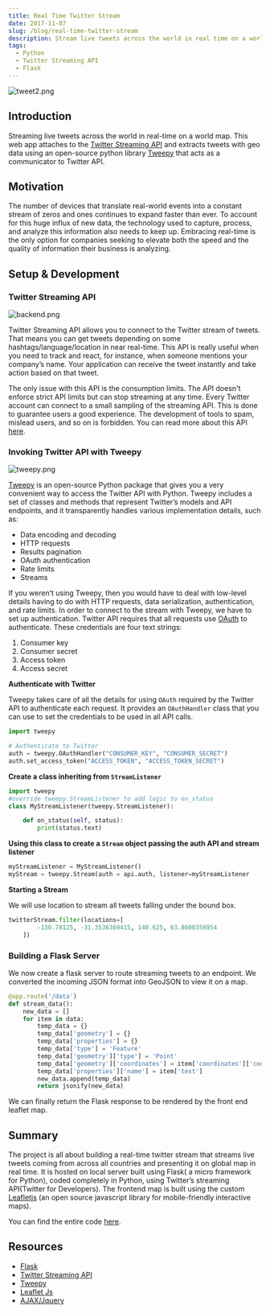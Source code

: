 ```yaml
---
title: Real Time Twitter Stream
date: 2017-11-07
slug: /blog/real-time-twitter-stream
description: Stream live tweets across the world in real time on a world map.
tags:
  - Python
  - Twitter Streaming API
  - Flask
---
```


![tweet2.png](tweet2.png)

## Introduction

Streaming live tweets across the world in real-time on a world map. This web app attaches to the 
[Twitter Streaming API](https://developer.twitter.com/en/docs/tutorials/consuming-streaming-data) and extracts tweets
with geo data using an open-source python library [Tweepy](http://docs.tweepy.org/en/v3.5.0/getting_started.html#introduction) 
that acts as a communicator to Twitter API.

## Motivation

The number of devices that translate real-world events into a constant stream of zeros and ones continues to expand faster
than ever. To account for this huge influx of new data, the technology used to capture, process, and analyze this information
also needs to keep up. Embracing real-time is the only option for companies seeking to elevate both the speed and the quality
of information their business is analyzing.

## Setup & Development

### Twitter Streaming API

![backend.png](backend.png)

Twitter Streaming API allows you to connect to the Twitter stream of tweets. That means you can get tweets depending on some 
hashtags/language/location in near real-time. This API is really useful when you need to track and react, for instance, when
someone mentions your company’s name. Your application can receive the tweet instantly and take action based on that tweet.

The only issue with this API is the consumption limits. The API doesn't enforce strict API limits but can stop streaming at 
any time. Every Twitter account can connect to a small sampling of the streaming API. This is done to guarantee users a good 
experience. The development of tools to spam, mislead users, and so on is forbidden. You can read more about this API 
[here](https://developer.twitter.com/en/docs).

### Invoking Twitter API with Tweepy

![tweepy.png](tweepy.png)

[Tweepy](http://www.tweepy.org/) is an open-source Python package that gives you a very convenient way to access the Twitter 
API with Python. Tweepy includes a set of classes and methods that represent Twitter’s models and API endpoints, and it 
transparently handles various implementation details, such as:

- Data encoding and decoding
- HTTP requests
- Results pagination
- OAuth authentication
- Rate limits
- Streams

If you weren’t using Tweepy, then you would have to deal with low-level details having to do with HTTP requests, data serialization, 
authentication, and rate limits. In order to connect to the stream with Tweepy, we have to set up authentication. Twitter API requires 
that all requests use [OAuth](https://oauth.net/2/) to authenticate. These credentials are four text strings:

1. Consumer key
2. Consumer secret
3. Access token
4. Access secret

**Authenticate with Twitter**

Tweepy takes care of all the details for using `OAuth` required by the Twitter API to authenticate each request. It provides an 
`OAuthHandler` class that you can use to set the credentials to be used in all API calls.

```python
import tweepy

# Authenticate to Twitter
auth = tweepy.OAuthHandler("CONSUMER_KEY", "CONSUMER_SECRET")
auth.set_access_token("ACCESS_TOKEN", "ACCESS_TOKEN_SECRET")

```
**Create a class inheriting from `StreamListener`**

```python
import tweepy
#override tweepy.StreamListener to add logic to on_status
class MyStreamListener(tweepy.StreamListener):

    def on_status(self, status):
        print(status.text)

```

**Using this class to create a `Stream` object passing the auth API and stream listener**

```python
myStreamListener = MyStreamListener()
myStream = tweepy.Stream(auth = api.auth, listener=myStreamListener

```

**Starting a Stream**

We will use location to stream all tweets falling under the bound box.

```python
twitterStream.filter(locations=[
        -130.78125, -31.3536369415, 140.625, 63.8600358954
    ])

```
### Building a Flask Server
We now create a flask server to route streaming tweets to an endpoint. We converted the incoming JSON format into GeoJSON to view it on a map.

```python
@app.route('/data')
def stream_data():
    new_data = []
    for item in data:
        temp_data = {}
        temp_data['geometry'] = {}
        temp_data['properties'] = {}
        temp_data['type'] = 'Feature'
        temp_data['geometry']['type'] = 'Point'
        temp_data['geometry']['coordinates'] = item['coordinates']['coordinates']
        temp_data['properties']['name'] = item['text']
        new_data.append(temp_data)
        return jsonify(new_data)

```
We can finally return the Flask response to be rendered by the front end leaflet map.
## Summary
The project is all about building a real-time twitter stream that streams live tweets coming from across all countries and presenting it on global 
map in real time. It is hosted on local server built using Flask( a micro framework for Python), coded completely in Python, using Twitter’s streaming 
API(Twitter for Developers). The frontend map is built using the custom [Leafletjs](https://leafletjs.com/) (an open source javascript library for mobile-friendly interactive maps).

You can find the entire code [here](https://github.com/saheelahmed2/Real-Time-Twitter-Stream).
## Resources

- [Flask](http://flask.pocoo.org/)
- [Twitter Streaming API](https://developer.twitter.com/en/docs/tutorials/consuming-streaming-data)
- [Tweepy](http://docs.tweepy.org/en/v3.5.0/)
- [Leaflet Js](http://leafletjs.com/)
- [AJAX/Jquery](https://jquery.com/)